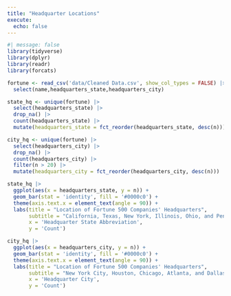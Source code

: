 ```yaml
---
title: "Headquarter Locations"
execute: 
  echo: false
---
```


```r
#| message: false
library(tidyverse)
library(dplyr)
library(readr)
library(forcats)
```

```r
fortune <- read_csv('data/Cleaned Data.csv', show_col_types = FALSE) |>
  select(name,headquarters_state,headquarters_city)
```

```r
state_hq <- unique(fortune) |>
  select(headquarters_state) |>
  drop_na() |>
  count(headquarters_state) |>
  mutate(headquarters_state = fct_reorder(headquarters_state, desc(n)))
```

```r
city_hq <- unique(fortune) |>
  select(headquarters_city) |>
  drop_na() |>
  count(headquarters_city) |>
  filter(n > 20) |>
  mutate(headquarters_city = fct_reorder(headquarters_city, desc(n)))
```

```r
state_hq |>
  ggplot(aes(x = headquarters_state, y = n)) +
  geom_bar(stat = 'identity', fill = '#0000c0') +
  theme(axis.text.x = element_text(angle = 90)) +
  labs(title = "Location of Fortune 500 Companies' Headquarters",
       subtitle = "California, Texas, New York, Illinois, Ohio, and Pensylvania are the most common states.",
       x = 'Headquarter State Abbreviation',
       y = 'Count')
```

```r
city_hq |>
  ggplot(aes(x = headquarters_city, y = n)) +
  geom_bar(stat = 'identity', fill = '#0000c0') +
  theme(axis.text.x = element_text(angle = 90)) +
  labs(title = "Location of Fortune 500 Companies' Headquarters",
       subtitle = "New York City, Houston, Chicago, Atlanta, and Dallas are the most common cities.",
       x = 'Headquarter City',
       y = 'Count')
```
